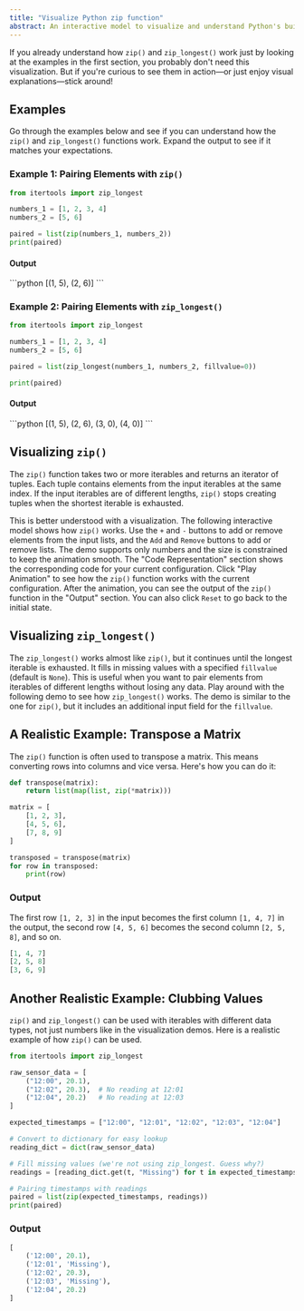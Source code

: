 ```yaml
---
title: "Visualize Python zip function"
abstract: An interactive model to visualize and understand Python's built-in zip function
---
```


If you already understand how `zip()` and `zip_longest()` work just by looking at the examples in the first section, you probably don't need this visualization. But if you're curious to see them in action—or just enjoy visual explanations—stick around!

## Examples

Go through the examples below and see if you can understand how the `zip()` and `zip_longest()` functions work. Expand the output to see if it matches your expectations.

### Example 1: Pairing Elements with `zip()`

```python
from itertools import zip_longest

numbers_1 = [1, 2, 3, 4]
numbers_2 = [5, 6]

paired = list(zip(numbers_1, numbers_2))
print(paired)
```

#### Output

<Revealable triggerText="Reveal">
```python
[(1, 5), (2, 6)]
```
</Revealable>

### Example 2: Pairing Elements with `zip_longest()`

```python
from itertools import zip_longest

numbers_1 = [1, 2, 3, 4]
numbers_2 = [5, 6]

paired = list(zip_longest(numbers_1, numbers_2, fillvalue=0))

print(paired)
```
#### Output
<Revealable triggerText="Reveal">
```python
  [(1, 5), (2, 6), (3, 0), (4, 0)] 
```
</Revealable>

## Visualizing `zip()` 
The `zip()` function takes two or more iterables and returns an iterator of tuples. Each tuple contains elements from the input iterables at the same index. If the input iterables are of different lengths, `zip()` stops creating tuples when the shortest iterable is exhausted.

<NoMarginParagraph>This is better understood with a visualization. The following interactive model shows how `zip()` works. Use the `+` and `-` buttons to add or remove elements from the input lists, and the `Add` and `Remove` buttons to add or remove lists. The demo supports only numbers and the size is constrained to keep the animation smooth. The "Code Representation" section shows the corresponding code for your current configuration. Click "Play Animation" to see how the `zip()` function works with the current configuration. After the animation, you can see the output of the `zip()` function in the "Output" section. You can also click `Reset` to go back to the initial state.</NoMarginParagraph>
<PythonZipDemo />

## Visualizing `zip_longest()`

The `zip_longest()` works almost like `zip()`, but it continues until the longest iterable is exhausted. It fills in missing values with a specified `fillvalue` (default is `None`). This is useful when you want to pair elements from iterables of different lengths without losing any data. Play around with the following demo to see how `zip_longest()` works. The demo is similar to the one for `zip()`, but it includes an additional input field for the `fillvalue`.
<PythonZipLongDemo />


## A Realistic Example: Transpose a Matrix
The `zip()` function is often used to transpose a matrix. This means converting rows into columns and vice versa. Here's how you can do it:

```python
def transpose(matrix):
    return list(map(list, zip(*matrix)))

matrix = [
    [1, 2, 3],
    [4, 5, 6],
    [7, 8, 9]
]

transposed = transpose(matrix)
for row in transposed:
    print(row)

```

### Output

The first row `[1, 2, 3]` in the input becomes the first column `[1, 4, 7]` in the output, the second row `[4, 5, 6]` becomes the second column `[2, 5, 8]`, and so on.

```python
[1, 4, 7]
[2, 5, 8]
[3, 6, 9]
```

## Another Realistic Example: Clubbing Values

`zip()` and `zip_longest()` can be used with iterables with different data types, not just numbers like in the visualization demos. Here is a realistic example of how `zip()` can be used.

```python
from itertools import zip_longest

raw_sensor_data = [
    ("12:00", 20.1),
    ("12:02", 20.3),  # No reading at 12:01
    ("12:04", 20.2)   # No reading at 12:03
]

expected_timestamps = ["12:00", "12:01", "12:02", "12:03", "12:04"]

# Convert to dictionary for easy lookup
reading_dict = dict(raw_sensor_data)

# Fill missing values (we're not using zip_longest. Guess why?)
readings = [reading_dict.get(t, "Missing") for t in expected_timestamps]

# Pairing timestamps with readings
paired = list(zip(expected_timestamps, readings))
print(paired)
```

### Output

```python
[
    ('12:00', 20.1),
    ('12:01', 'Missing'),
    ('12:02', 20.3),
    ('12:03', 'Missing'),
    ('12:04', 20.2)
]
```
